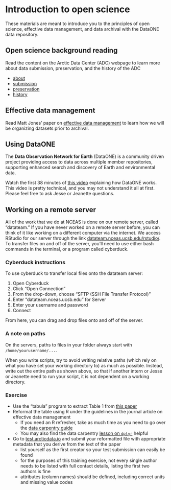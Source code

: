 # Introduction to open science

These materials are meant to introduce you to the principles of open science, effective data management, and data archival with the DataONE data repository.

## Open science background reading

Read the content on the Arctic Data Center (ADC) webpage to learn more about data submission, preservation, and the history of the ADC

* [about](https://arcticdata.io/about/)
* [submission](https://arcticdata.io/submit/)
* [preservation](https://arcticdata.io/preservation/)
* [history](https://arcticdata.io/history/)

## Effective data management

Read Matt Jones' paper on [effective data management](http://onlinelibrary.wiley.com/doi/10.1890/0012-9623-90.2.205/full) to learn how we will be organizing datasets prior to archival.

## Using DataONE

The **Data Observation Network for Earth** (DataONE) is a community driven project providing access to data across multiple member repositories, supporting enhanced search and discovery of Earth and environmental data.

Watch the first 38 minutes of [this video](https://drive.google.com/drive/u/0/folders/0BxXanx5RKvlgSV9CYTRlTHJ4VzQ) explaining how DataONE works. This video is pretty technical, and you may not understand it all at first. Please feel free to ask Jesse or Jeanette questions.


## Working on a remote server

All of the work that we do at NCEAS is done on our remote server, called "datateam." If you have never worked on a remote server before, you can think of it like working on a different computer via the internet. We access RStudio for our server through the link [datateam.nceas.ucsb.edu/rstudio/](datateam.nceas.ucsb.edu/rstudio/). To transfer files on and off of the server, you'll need to use either bash commands in the terminal, or a program called cyberduck.

### Cyberduck instructions

To use cyberduck to transfer local files onto the datateam server:

1) Open Cyberduck
2) Click "Open Connection"
3) From the drop-down, choose "SFTP (SSH File Transfer Protocol)"
4) Enter "datateam.nceas.ucsb.edu" for Server
5) Enter your username and password
6) Connect

From here, you can drag and drop files onto and off of the server.

### A note on paths

On the servers, paths to files in your folder always start with `/home/yourusername/...`.

When you write scripts, try to avoid writing relative paths (which rely on what you have set your working directory to) as much as possible. Instead, write out the entire path as shown above, so that if another intern or Jesse or Jeanette need to run your script, it is not dependent on a working directory.


### Exercise

* Use the "tabula" program to extract Table 1 from [this paper](http://iopscience.iop.org/article/10.1088/1748-9326/11/9/095008/meta)
* Reformat the table using R under the guidelines in the journal article on effective data management
    + If you need an R refresher, take as much time as you need to go over the [data carpentry guide](http://www.datacarpentry.org/R-ecology-lesson/01-intro-to-r.html)
    + You may also find the data carpentry [lesson on `dplyr`](http://www.datacarpentry.org/R-ecology-lesson/03-dplyr.html) helpful
* Go to [test.arcticdata.io](test.arcticdata.io) and submit your reformatted file with appropriate metadata that you derive from the text of the paper
    + list yourself as the first creator so your test submission can easily be found
    + for the purposes of this training exercise, not every single author needs to be listed with full contact details, listing the first two authors is fine
    + attributes (column names) should be defined, including correct units and missing value codes
